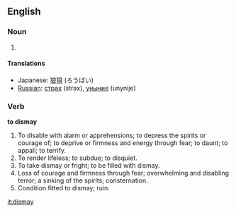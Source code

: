 ==English==
===Noun===

#{{stub}}

====Translations====
*Japanese: [[狼狽]] (ろうばい)
*[[Russian]]: [[страх]] (strax), [[уныние]] (unynije) 

===Verb===

'''to dismay'''

#To disable with alarm or apprehensions; to depress the spirits or courage of; to deprive or firmness and energy through fear; to daunt; to appall; to terrify.
#To render lifeless; to subdue; to disquiet.
#To take dismay or fright; to be filled with dismay.
#Loss of courage and firmness through fear; overwhelming and disabling terror; a sinking of the spirits; consternation.
#Condition fitted to dismay; ruin.

[[it:dismay]]